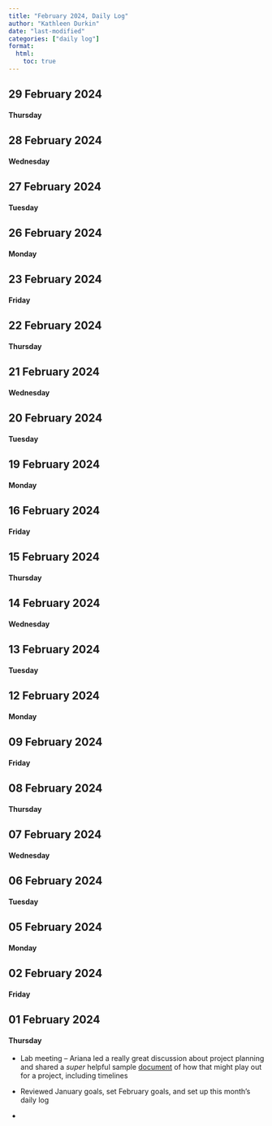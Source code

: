 ```yaml
---
title: "February 2024, Daily Log"
author: "Kathleen Durkin"
date: "last-modified"
categories: ["daily log"]
format:
  html:
    toc: true
---
```


## 29 February 2024

#### Thursday

## 28 February 2024

#### Wednesday

## 27 February 2024

#### Tuesday

## 26 February 2024

#### Monday

## 23 February 2024

#### Friday

## 22 February 2024

#### Thursday

## 21 February 2024

#### Wednesday

## 20 February 2024

#### Tuesday

## 19 February 2024

#### Monday

## 16 February 2024

#### Friday

## 15 February 2024

#### Thursday

## 14 February 2024

#### Wednesday

## 13 February 2024

#### Tuesday

## 12 February 2024

#### Monday

## 09 February 2024

#### Friday

## 08 February 2024

#### Thursday

## 07 February 2024

#### Wednesday

## 06 February 2024

#### Tuesday

## 05 February 2024

#### Monday

## 02 February 2024

#### Friday

## 01 February 2024

#### Thursday

-   Lab meeting -- Ariana led a really great discussion about project planning and shared a *super* helpful sample [document](https://docs.google.com/spreadsheets/d/11Xw5QXnjyyJYEDEpGr4dzZ3VDq9JwmtPsxUFJBsVlW8/edit#gid=0) of how that might play out for a project, including timelines

-   Reviewed January goals, set February goals, and set up this month's daily log

-   
